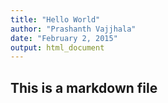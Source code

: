 ```yaml
---
title: "Hello World"
author: "Prashanth Vajjhala"
date: "February 2, 2015"
output: html_document
---
```

## This is a markdown file
